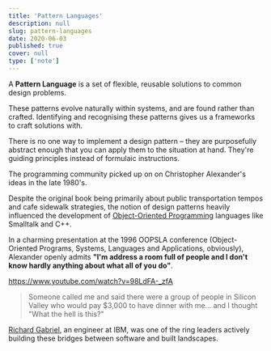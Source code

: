 ```yaml
---
title: 'Pattern Languages'
description: null
slug: pattern-languages
date: 2020-06-03
published: true
cover: null
type: ['note']
---
```


A **Pattern Language** is a set of flexible, reusable solutions to common design problems.

These patterns evolve naturally within systems, and are found rather than crafted. Identifying and recognising these patterns gives us a frameworks to craft solutions with.  
 
There is no one way to implement a design pattern – they are purposefully abstract enough that you can apply them to the situation at hand. They're guiding principles instead of formulaic instructions.

<ResourceBook large url='https://en.wikipedia.org/wiki/A_Pattern_Language' img='https://images-na.ssl-images-amazon.com/images/I/61DirDeK3tL.jpg' title='A Pattern Language' author='Christopher Alexander' description='Christopher Alexander developed the idea of Pattern Languages in their 1977 book. The book outlined a number of solutions for architecture and urban planning design, but the theory has since (appropriately) taken on a life of its own.' />

The programming community picked up on on Christopher Alexander's ideas in the late 1980's.

Despite the original book being primarily about public transportation tempos and cafe sidewalk strategies, the notion of design patterns heavily influenced the development of <a href="https://en.wikipedia.org/wiki/Object-oriented_programming">Object-Oriented Programming</a> languages like Smalltalk and C++.

In a charming presentation at the 1996 OOPSLA conference (Object-Oriented Programs, Systems, Languages and Applications, obviously), Alexander openly admits __"I'm address a room full of people and I don't know hardly anything about what all of you do"__.

https://www.youtube.com/watch?v=98LdFA-_zfA

> Someone called me and said there were a group of people in Silicon Valley who would pay $3,000 to have dinner with me... and I thought "What the hell is this?"

<p><a href="http://dreamsongs.com/SiteMap.html">Richard Gabriel</a>, an engineer at IBM, was one of the ring leaders actively building these bridges between software and built landscapes.</p>





